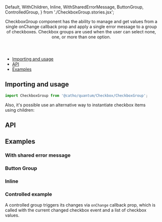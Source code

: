 


  Default,
  WithChildren,
  Inline,
  WithSharedErrorMessage,
  ButtonGroup,
  ControlledGroup,
} from './CheckboxGroup.stories.jsx';

<Meta title="Forms/Checkbox/CheckboxGroup" component={CheckboxGroup}  />

<Header title="Checkbox Group">
  CheckboxGroup component has the ability to manage and get
  values from a single onChange callback prop and apply a
  single error message to a group of checkboxes.
  Checkbox groups are used when the user can select none, one, or more than one option.

</Header>

- [Importing and usage](#importing)
- [API](#api)
- [Examples](#examples)

## <a id="importing"></a>Importing and usage

```js
import CheckboxGroup from '@catho/quantum/Checkbox/CheckboxGroup';
```

<Canvas>
  <Story of={Default} />
</Canvas>

<Alert icon="info" skin="primary">
  Also, it's possible use an alternative way to instantiate checkbox items using children:
</Alert>

<Canvas>
  <Story of={WithChildren} />
</Canvas>

## <a id="api"></a>API

<ArgsTable of={CheckboxGroup} />

## <a id="examples"></a>Examples

### With shared error message

<Canvas>
  <Story of={WithSharedErrorMessage} />
</Canvas>

### Button Group

<Canvas>
  <Story of={ButtonGroup} />
</Canvas>

### Inline

<Canvas>
  <Story of={Inline} />
</Canvas>

### Controlled example

<Alert icon="info" skin="primary">
  A controlled group triggers its changes via <code>onChange</code>
  callback prop, which is called with the current changed checkbox
  event and a list of checkbox values.
</Alert>

<Canvas>
  <Story of={ControlledGroup} />
</Canvas>
